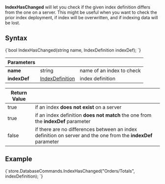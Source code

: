 
**IndexHasChanged** will let you check if the given index definition differs from the one on a server. This might be useful when you want to check the prior index deployment, if index will be overwritten, and if indexing data will be lost.

## Syntax

<TabItem value="index_has_changed_1" label="index_has_changed_1">
<CodeBlock language="csharp">
{`bool IndexHasChanged(string name, IndexDefinition indexDef);
`}
</CodeBlock>
</TabItem>

| Parameters | | |
| ------------- | ------------- | ----- |
| **name** | string | name of an index to check |
| **indexDef** | [IndexDefinition](../../../../glossary/index-definition.mdx) | index definition |

| Return Value | |
| ------------- | ----- |
| true | if an index **does not exist** on a server |
| true | if an index definition **does not match** the one from the **indexDef** parameter |
| false | if there are no differences between an index definition on server and the one from the **indexDef** parameter |

## Example

<TabItem value="index_has_changed_2" label="index_has_changed_2">
<CodeBlock language="csharp">
{`store.DatabaseCommands.IndexHasChanged("Orders/Totals", indexDefinition);
`}
</CodeBlock>
</TabItem>


